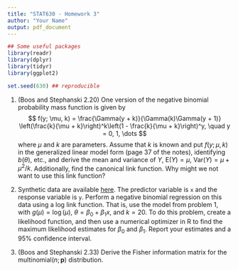 ```yaml
---
title: "STAT630 - Homework 3"
author: "Your Name"
output: pdf_document
---
```


```r
## Some useful packages
library(readr)
library(dplyr)
library(tidyr)
library(ggplot2)

set.seed(630) ## reproducible
```

1. (Boos and Stephanski 2.20) One version of the negative binomial probability mass function is given by
    $$
    f(y; \mu, k) = \frac{\Gamma(y + k)}{\Gamma(k)\Gamma(y + 1)} \left(\frac{k}{\mu + k}\right)^k\left(1 - \frac{k}{\mu + k}\right)^y, \quad y = 0, 1, \dots
    $$
    where $\mu$ and $k$ are parameters. Assume that $k$ is known and put $f(y; \mu, k)$ in the generalized linear model form (page 37 of the notes), identifying $b(\theta)$, etc., and derive the mean and variance of $Y$, $\text{E}(Y) = \mu$, $\text{Var}(Y) = \mu + \mu^2/k$. Additionally, find the canonical link function. Why might we not want to use this link function?

2. Synthetic data are available [here](https://stat630-csu.github.io/homeworks/hw-3/neg_bin_reg.csv). The predictor variable is `x` and the response variable is `y`. Perform a negative binomial regression on this data using a log link function. That is, use the model from problem 1, with $g(\mu) = \log(\mu)$, $\theta = \beta_0 + \beta_1 x$, and $k = 20$. To do this problem, create a likelihood function, and then use a numerical optimizer in R to find the maximum likelihood estimates for $\beta_0$ and $\beta_1$. Report your estimates and a 95% confidence interval.

3. (Boos and Stephanski 2.33) Derive the Fisher information matrix for the $\text{multinomial}(n; \boldsymbol p)$ distribution.

